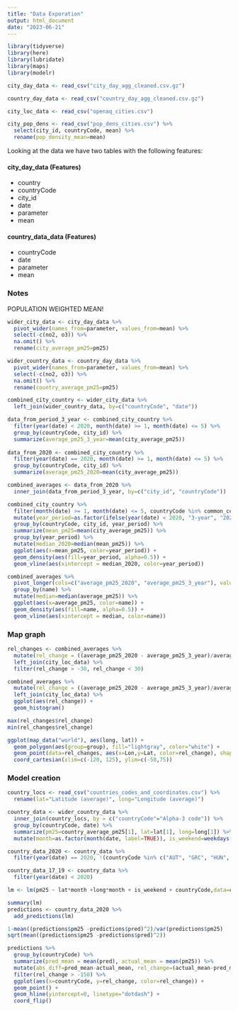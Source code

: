 ```yaml
---
title: "Data Exporation"
output: html_document
date: "2023-06-21"
---
```


```r

library(tidyverse)
library(here)
library(lubridate)
library(maps)
library(modelr)

city_day_data <- read_csv("city_day_agg_cleaned.csv.gz")

country_day_data <- read_csv("country_day_agg_cleaned.csv.gz")

city_loc_data <- read_csv("openaq_cities.csv")

city_pop_dens <- read_csv("pop_dens_cities.csv") %>% 
  select(city_id, countryCode, mean) %>% 
  rename(pop_density_mean=mean)
```

Looking at the data we have two tables with the following features:

#### city_day_data (Features)

- country
- countryCode
- city_id
- date
- parameter
- mean

#### country_data_data (Features)

- countryCode
- date
- parameter
- mean

### Notes

POPULATION WEIGHTED MEAN!

```r

wider_city_data <- city_day_data %>% 
  pivot_wider(names_from=parameter, values_from=mean) %>% 
  select(-c(no2, o3)) %>% 
  na.omit() %>% 
  rename(city_average_pm25=pm25)

wider_country_data <- country_day_data %>% 
  pivot_wider(names_from=parameter, values_from=mean) %>% 
  select(-c(no2, o3)) %>% 
  na.omit() %>% 
  rename(country_average_pm25=pm25)

combined_city_country <- wider_city_data %>% 
  left_join(wider_country_data, by=c("countryCode", "date"))

data_from_period_3_year <- combined_city_country %>% 
  filter(year(date) < 2020, month(date) >= 1, month(date) <= 5) %>% 
  group_by(countryCode, city_id) %>% 
  summarize(average_pm25_3_year=mean(city_average_pm25)) 
  
data_from_2020 <- combined_city_country %>% 
  filter(year(date) == 2020, month(date) >= 1, month(date) <= 5) %>% 
  group_by(countryCode, city_id) %>% 
  summarize(average_pm25_2020=mean(city_average_pm25)) 

combined_averages <- data_from_2020 %>% 
  inner_join(data_from_period_3_year, by=c("city_id", "countryCode"))

combined_city_country %>%  
  filter(month(date) >= 1, month(date) <= 5, countryCode %in% common_countries$countryCode) %>% 
  mutate(year_period=as.factor(ifelse(year(date) < 2020, "3-year", "2020"))) %>% 
  group_by(countryCode, city_id, year_period) %>% 
  summarize(mean_pm25=mean(city_average_pm25)) %>% 
  group_by(year_period) %>% 
  mutate(median_2020=median(mean_pm25)) %>% 
  ggplot(aes(x=mean_pm25, color=year_period)) + 
  geom_density(aes(fill=year_period, alpha=0.5)) +
  geom_vline(aes(xintercept = median_2020, color=year_period))

combined_averages %>% 
  pivot_longer(cols=c("average_pm25_2020", "average_pm25_3_year"), values_to="average_pm25") %>% 
  group_by(name) %>% 
  mutate(median=median(average_pm25)) %>% 
  ggplot(aes(x=average_pm25, color=name)) + 
  geom_density(aes(fill=name, alpha=0.5)) +
  geom_vline(aes(xintercept = median, color=name))

```

### Map graph

```r

rel_changes <- combined_averages %>% 
  mutate(rel_change = ((average_pm25_2020 - average_pm25_3_year)/average_pm25_3_year)*100) %>% 
  left_join(city_loc_data) %>% 
  filter(rel_change > -30, rel_change < 30)

combined_averages %>% 
  mutate(rel_change = ((average_pm25_2020 - average_pm25_3_year)/average_pm25_3_year)*100) %>% 
  left_join(city_loc_data) %>% 
  ggplot(aes(rel_change)) +
  geom_histogram()

max(rel_changes$rel_change)
min(rel_changes$rel_change)

ggplot(map_data("world"), aes(long, lat)) + 
  geom_polygon(aes(group=group), fill="lightgray", color="white") +
  geom_point(data=rel_changes, aes(x=Lon,y=Lat, color=rel_change), shape=1) +
  coord_cartesian(xlim=c(-120, 125), ylim=c(-50,75))
```

### Model creation 

```r

country_locs <- read_csv("countries_codes_and_coordinates.csv") %>% 
  rename(lat="Latitude (average)", long="Longitude (average)")

country_data <- wider_country_data %>% 
  inner_join(country_locs, by = c("countryCode"="Alpha-3 code")) %>% 
  group_by(countryCode, date) %>% 
  summarize(pm25=country_average_pm25[1], lat=lat[1], long=long[1]) %>% 
  mutate(month=as.factor(month(date, label=TRUE)), is_weekend=weekdays(date) %in% c("Saturday", "Sunday"))

country_data_2020 <- country_data %>% 
  filter(year(date) == 2020, !(countryCode %in% c("AUT", "GRC", "HUN", "ISL", "ITA")))

country_data_17_19 <- country_data %>% 
  filter(year(date) < 2020)

lm <- lm(pm25 ~ lat*month +long*month + is_weekend + countryCode,data=country_data_17_19)

summary(lm)
predictions <- country_data_2020 %>% 
  add_predictions(lm)

1-mean((predictions$pm25 -predictions$pred)^2)/var(predictions$pm25)
sqrt(mean((predictions$pm25 -predictions$pred)^2))

predictions %>% 
  group_by(countryCode) %>% 
  summarize(pred_mean = mean(pred), actual_mean = mean(pm25)) %>% 
  mutate(abs_diff=pred_mean-actual_mean, rel_change=(actual_mean-pred_mean)/actual_mean * 100) %>% 
  filter(rel_change > -150) %>% 
  ggplot(aes(x=countryCode, y=rel_change, color=rel_change)) +
  geom_point() +
  geom_hline(yintercept=0, linetype="dotdash") +
  coord_flip()

```


